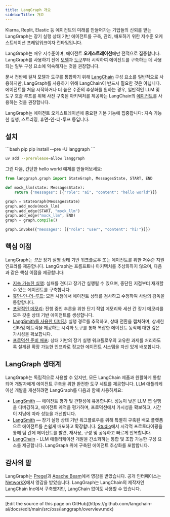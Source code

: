 ```yaml
---
title: LangGraph 개요
sidebarTitle: 개요
---
```



<AlphaCallout />

Klarna, Replit, Elastic 등 에이전트의 미래를 만들어가는 기업들의 신뢰를 받는 LangGraph는 장기 실행 상태 기반 에이전트를 구축, 관리, 배포하기 위한 저수준 오케스트레이션 프레임워크이자 런타임입니다.

LangGraph는 매우 저수준이며, 에이전트 **오케스트레이션**에만 전적으로 집중합니다. LangGraph를 사용하기 전에 [모델](/oss/python/langchain/models)과 [도구](/oss/python/langchain/tools)부터 시작하여 에이전트를 구축하는 데 사용되는 일부 구성 요소에 익숙해지는 것을 권장합니다.

문서 전반에 걸쳐 모델과 도구를 통합하기 위해 [LangChain](/oss/python/langchain/overview) 구성 요소를 일반적으로 사용하지만, LangGraph를 사용하기 위해 LangChain이 반드시 필요한 것은 아닙니다. 에이전트를 처음 시작하거나 더 높은 수준의 추상화를 원하는 경우, 일반적인 LLM 및 도구 호출 루프를 위해 사전 구축된 아키텍처를 제공하는 LangChain의 [에이전트](/oss/python/langchain/agents)를 사용하는 것을 권장합니다.

LangGraph는 에이전트 오케스트레이션에 중요한 기본 기능에 집중합니다: 지속 가능한 실행, 스트리밍, 휴먼-인-더-루프 등입니다.

## <Icon icon="download" size={20} /> 설치

<CodeGroup>
```bash pip
pip install --pre -U langgraph
```

```bash uv
uv add --prerelease=allow langgraph
```
</CodeGroup>




그런 다음, 간단한 hello world 예제를 만들어보세요:

```python
from langgraph.graph import StateGraph, MessagesState, START, END

def mock_llm(state: MessagesState):
    return {"messages": [{"role": "ai", "content": "hello world"}]}

graph = StateGraph(MessagesState)
graph.add_node(mock_llm)
graph.add_edge(START, "mock_llm")
graph.add_edge("mock_llm", END)
graph = graph.compile()

graph.invoke({"messages": [{"role": "user", "content": "hi!"}]})
```




## 핵심 이점

LangGraph는 *모든* 장기 실행 상태 기반 워크플로우 또는 에이전트를 위한 저수준 지원 인프라를 제공합니다. LangGraph는 프롬프트나 아키텍처를 추상화하지 않으며, 다음과 같은 핵심 이점을 제공합니다:

* [지속 가능한 실행](/oss/python/langgraph/durable-execution): 실패를 견디고 장기간 실행될 수 있으며, 중단된 지점부터 재개할 수 있는 에이전트를 구축합니다.
* [휴먼-인-더-루프](/oss/python/langgraph/interrupts): 모든 시점에서 에이전트 상태를 검사하고 수정하여 사람의 감독을 통합합니다.
* [포괄적인 메모리](/oss/python/concepts/memory): 진행 중인 추론을 위한 단기 작업 메모리와 세션 간 장기 메모리를 모두 갖춘 상태 기반 에이전트를 생성합니다.
* [LangSmith를 사용한 디버깅](/langsmith/home): 실행 경로를 추적하고, 상태 전환을 캡처하며, 상세한 런타임 메트릭을 제공하는 시각화 도구를 통해 복잡한 에이전트 동작에 대한 깊은 가시성을 확보합니다.
* [프로덕션 준비 배포](/langsmith/deployments): 상태 기반의 장기 실행 워크플로우의 고유한 과제를 처리하도록 설계된 확장 가능한 인프라로 정교한 에이전트 시스템을 자신 있게 배포합니다.

## LangGraph 생태계

LangGraph는 독립적으로 사용할 수 있지만, 모든 LangChain 제품과 원활하게 통합되어 개발자에게 에이전트 구축을 위한 완전한 도구 세트를 제공합니다. LLM 애플리케이션 개발을 개선하려면 LangGraph를 다음과 함께 사용하세요:

* [LangSmith](http://www.langchain.com/langsmith) — 에이전트 평가 및 관찰성에 유용합니다. 성능이 낮은 LLM 앱 실행을 디버깅하고, 에이전트 궤적을 평가하며, 프로덕션에서 가시성을 확보하고, 시간이 지남에 따라 성능을 개선합니다.
* [LangSmith](/langsmith/home) — 장기 실행 상태 기반 워크플로우를 위해 특별히 구축된 배포 플랫폼으로 에이전트를 손쉽게 배포하고 확장합니다. [Studio](/langsmith/studio)에서 시각적 프로토타이핑을 통해 팀 간에 에이전트를 발견, 재사용, 구성 및 공유하고 빠르게 반복합니다.
* [LangChain](/oss/python/langchain/overview) - LLM 애플리케이션 개발을 간소화하는 통합 및 조합 가능한 구성 요소를 제공합니다. LangGraph 위에 구축된 에이전트 추상화를 포함합니다.

## 감사의 말

LangGraph는 [Pregel](https://research.google/pubs/pub37252/)과 [Apache Beam](https://beam.apache.org/)에서 영감을 받았습니다. 공개 인터페이스는 [NetworkX](https://networkx.org/documentation/latest/)에서 영감을 받았습니다. LangGraph는 LangChain의 제작자인 LangChain Inc에서 구축했지만, LangChain 없이도 사용할 수 있습니다.

---

<Callout icon="pen-to-square" iconType="regular">
  [Edit the source of this page on GitHub](https://github.com/langchain-ai/docs/edit/main/src/oss/langgraph/overview.mdx)
</Callout>
